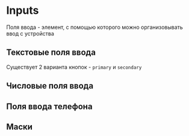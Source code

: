 
<Meta title="Components/Inputs" />

# Inputs

Поля ввода - элемент, с помощью которого можно организовывать ввод с устройства

## Текстовые поля ввода

Существует 2 варианта кнопок - `primary` и `secondary`

<Canvas of={Input} />

## Числовые поля ввода

<Canvas of={NumberInput} />

## Поля ввода телефона

<Canvas of={PhoneInput} />

## Маски

<Canvas of={NumberInput} />

<Canvas of={TimeInputStory} />
